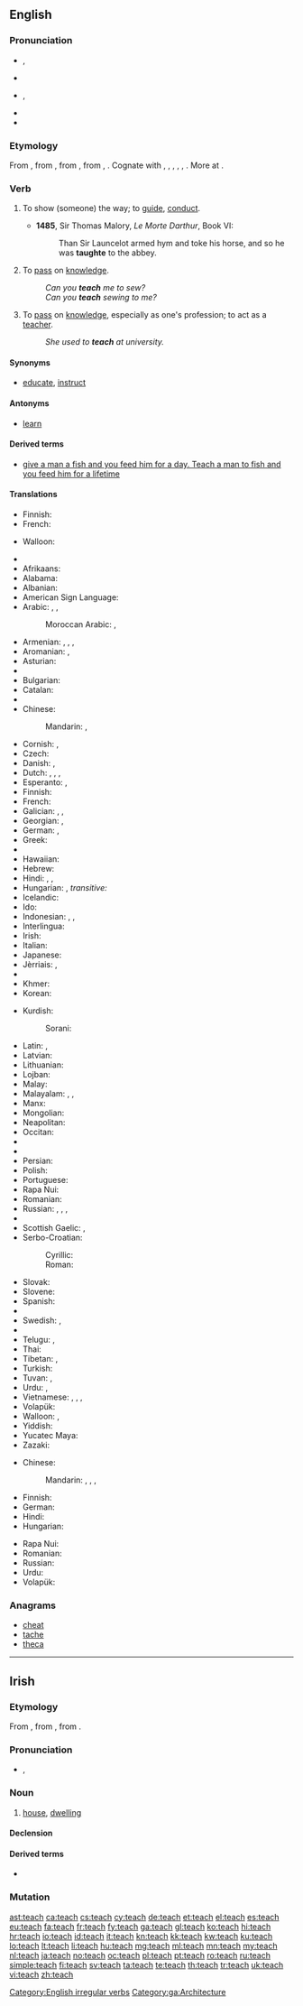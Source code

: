 {{also|Teach}}
==English==

===Pronunciation===
* {{a|UK}} {{IPA|/tiːtʃ/}}, {{X-SAMPA|/ti:tS/}}
* {{rhymes|iːtʃ}}
* {{a|US}} {{IPA|/titʃ/}}, {{X-SAMPA|/titS/}}
* {{rhymes|itʃ}}
* {{audio|en-us-teach.ogg|Audio (US)}}

===Etymology===
From {{etyl|enm|en}} {{term|techen|lang=enm}}, from {{etyl|ang|en}} {{term|tæcan|tǣċan|to show, declare, demonstrate; teach, instruct, train; assign, prescribe, direct; warn; persuade|lang=ang}}, from {{etyl|gem-pro|en}} {{recons|taikijaną||to show|lang=gem-pro}}, from {{etyl|ine-pro|en}} {{recons|deyǵe-|lang=ine-pro}}, {{recons|deyḱe-||to show, point out, declare, tell|lang=ine-pro}}. Cognate with {{etyl|sco|-}} {{term|tech|lang=sco}}, {{term|teich||to teach|lang=sco}}, {{etyl|de|-}} {{term|zeigen||to show, point out|lang=de}}, {{etyl|got|-}} {{term|𐌲𐌰𐍄𐌴𐌹𐌷𐌰𐌿||tr=gateihan|to announce, declare, tell|lang=got}}, {{etyl|la|-}} {{term|dico|dīcō|speak, say, tell|lang=la}}, {{etyl|grc|-}} {{term|δείκνυμι||tr=deíknumi|show, point out, explain, teach|lang=grc}}. More at {{l|en|token}}.

===Verb===
{{en-verb|teaches|teaching|taught|taught}}

# {{obsolete|transitive}} To show (someone) the way; to [[guide]], [[conduct]].
#* '''1485''', Sir Thomas Malory, ''Le Morte Darthur'', Book VI:
#*: Than Sir Launcelot armed hym and toke his horse, and so he was '''taughte''' to the abbey.
# {{transitive}} To [[pass]] on [[knowledge]].
#: ''Can you '''teach''' me to sew?''
#: ''Can you '''teach''' sewing to me?''
# {{intransitive}} To [[pass]] on [[knowledge]], especially as one's profession; to act as a [[teacher]].
#: ''She used to '''teach''' at university.''

====Synonyms====
* {{sense|transitive|to pass on knowledge}} [[educate]], [[instruct]]

====Antonyms====
* {{sense|intransitive|to pass on knowledge}} [[learn]]

====Derived terms====
* [[give a man a fish and you feed him for a day. Teach a man to fish and you feed him for a lifetime]]

====Translations====
{{trans-top|obsolete: to show the way}}
* Finnish: {{t+|fi|opettaa}}
* French: {{t+|fr|guider}}
{{trans-mid}}
* Walloon: {{t+|wa|moenner}}
{{trans-bottom}}

{{trans-top|to pass on knowledge}}
* {{trreq|Abkhaz}}
* Afrikaans: {{t-|af|leer}}
* Alabama: {{tø|akz|aabachi}}
* Albanian: {{t-|sq|mëson}}
* American Sign Language: {{tø|ase|FlatO@NearSfhead-FlatO@NearSfhead FlatO@FromSfhead-FlatO@FromSfhead}}
* Arabic: {{t+|ar|علم|tr=3állama|sc=Arab}}, {{t+|ar|درس|tr=dárrasa|sc=Arab}}, {{t-|ar|لقن|tr=láqqana|sc=Arab}}
*: Moroccan Arabic: {{tø|ary|قرّى|tr=qerra|sc=Arab}}, {{tø|ary|علّم|tr=ʻellem|sc=Arab}}
* Armenian: {{t-|hy|սովորեցնել|tr=sovorec’nel}},  {{t-|hy|ուսուցանել|tr=usuc’anel}},  {{t-|hy|դաս տալ|tr=das tal}},  {{t-|hy|վարժեցնել|tr=varžec’nel}}
* Aromanian: {{t-|rup|nvetsu}}, {{t-|rup|anvetsu}}
* Asturian: {{t+|ast|enseñar}}
* {{trreq|Avar}}
* Bulgarian: {{t+|bg|уча|tr=uča}}
* Catalan: {{t+|ca|ensenyar}}
* {{trreq|Chechen}}
* Chinese:
*: Mandarin: {{t-|cmn|教|tr=jiāo|sc=Hani}}, {{t|cmn|教授|tr=jiāoshòu|sc=Hani}}
* Cornish: {{t-|kw|dyski}}, {{t-|kw|dysky}}
* Czech: {{t+|cs|učit}}
* Danish: {{t-|da|undervise}}, {{t+|da|lære}}
* Dutch: {{t+|nl|aanleren}}, {{t+|nl|leren}}, {{t+|nl|onderwijzen}}, {{t+|nl|lesgeven}}
* Esperanto: {{t-|eo|instrui}}, {{t-|eo|lernigi}}
* Finnish: {{t+|fi|opettaa}}
* French: {{t+|fr|enseigner}}
* Galician: {{t+|gl|ensinar}}, {{t-|gl|aprender}}, {{t-|gl|deprender}}
* Georgian: {{t-|ka|სწავლა|tr=sts‘avla}}, {{t-|ka|სწავლება|tr=sts‘avleba}}
* German: {{t+|de|lehren}}, {{t+|de|beibringen}}
* Greek: {{t+|el|διδάσκω|tr=didásko}}
* {{trreq|gu}}
* Hawaiian: {{tø|haw|aʻo}}
* Hebrew: {{t-|he|לימד|tr=liméd}}
* Hindi: {{t-|hi|सिखाना|tr=sikhānā|sc=Deva}}, {{t-|hi|शिक्षा देना|tr=śikṣā denā|sc=Deva}}, {{t-|hi|पढ़ाना|tr=paṛhānā|sc=Deva}}
* Hungarian: {{t+|hu|tanít}}, ''transitive:'' {{t+|hu|megtanít}}
* Icelandic: {{t+|is|kenna}}
* Ido: {{t+|io|instruktar}}
* Indonesian: {{t+|id|ajar}}, {{t+|id|ajar|alt=mengajar}}, {{t+|id|ajar|alt=mengajari}}
* Interlingua: {{t-|ia|inseniar}}
* Irish: {{t-|ga|múin}}
* Italian: {{t+|it|insegnare}}
* Japanese: {{t+|ja|教える|tr=[[おしえる]], oshieru|sc=Jpan}}
* Jèrriais: {{tø|roa-jer|apprendre}}, {{tø|roa-jer|ensîngni}}
* {{trreq|kn}}
* Khmer: {{t+|km|បង្រៀន|tr=bong-rīən|sc=Khmr}}
* Korean: {{t+|ko|가르치다|tr=gareuchida|sc=Hang}}
{{trans-mid}}
* Kurdish:
*: Sorani: {{t-|ku|وتنه‌وه‌|tr=witnewe|sc=ku-Arab}}
* Latin: {{t-|la|docere}}, {{t+|la|instruo}}
* Latvian: {{t+|lv|mācīt}}
* Lithuanian: {{t+|lt|mokyti}}
* Lojban: {{t+|jbo|ctuca}}
* Malay: {{t-|ms|mengajar}}
* Malayalam: {{t+|ml|പഠിപ്പിക്കുക}}, {{t-|ml|അഭ്യസിപ്പിക്കുക}}, {{t-|ml|ശിക്ഷണം നല്‍കുക}}
* Manx: {{t-|gv|ynsaghey}}
* Mongolian: {{t+|mn|заах|tr=zaah|sc=Cyrl}}
* Neapolitan: {{tø|nap|'mparà}}
* Occitan: {{t+|oc|ensenhar}}
* {{trreq|or}}
* {{trreq|Ossetian}}
* Persian: {{t+|fa|یاد دادن|tr=yâd dâdan|sc=fa-Arab}} {{t-|fa|درس دادن|tr=dars dâdan|sc=fa-Arab}}
* Polish: {{t+|pl|uczyć}}
* Portuguese: {{t+|pt|ensinar}}
* Rapa Nui: {{tø|rap|haka'ite}}
* Romanian: {{t+|ro|învăța}}
* Russian: {{t+|ru|преподавать|tr=prepodavát’}} {{impf}}, {{t+|ru|учить|tr=učít’}} {{impf}}, {{t+|ru|научить|tr=naučít’}} {{pf.}}, {{t+|ru|обучать|tr=obučát’}} {{impf}}
* {{trreq|sa}}
* Scottish Gaelic: {{t-|gd|teagaisg}}, {{t-|gd|foghlaim}}
* Serbo-Croatian:
*: Cyrillic: {{t-|sh|учити}}
*: Roman: {{t-|sh|učiti}}
* Slovak: {{t-|sk|učiť}}
* Slovene: {{t+|sl|učiti}}
* Spanish: {{t+|es|enseñar}}
* {{trreq|sw}}
* Swedish: {{t+|sv|lära}}, {{t+|sv|lära ut}}
* {{trreq|ta}}
* Telugu: {{t+|te|బోధించు|tr=bOdhiMchu}}, {{t+|te|నేర్పు|tr=naerpu}}
* Thai: {{t-|th|สอน|tr=sŏn|sc=Thai}}
* Tibetan: {{t|bo|སློབ་པ|tr=slob pa|sc=Tibt}}, {{t|bo|སློབ་ཁྲིད་བྱེད་པ|tr=slob khrid byed pa|sc=Tibt}}
* Turkish: {{t+|tr|öğretmek}}
* Tuvan: {{tø|tyv|өөредир|tr=ööredir}}, {{tø|tyv|өөредип каар|tr=ööredip kaar}}
* Urdu: {{t-|ur|سکھانا|tr=sikhānā|sc=ur-Arab}}, {{t-|ur|پڑھانا|tr=paṛhānā|sc=ur-Arab}}
* Vietnamese: {{t+|vi|dạy}}, {{t-|vi|dạy học}}, {{t+|vi|dạy bảo}}, {{t+|vi|dạy dỗ}}
* Volapük: {{t+|vo|tidön}}
* Walloon: {{t+|wa|acsegnî}}, {{t-|wa|scoler}}
* Yiddish: {{t-|yi|לערנען|tr=lernen}}
* Yucatec Maya: {{tø|yua|ka’ans}}
* Zazaki: {{tø|zza|cı musnaene}}
{{trans-bottom}}

{{trans-top|to pass on one's knowledge as one's profession}}
* Chinese:
*: Mandarin: {{t-|cmn|教學|sc=Hani}}, {{t-|cmn|教学|tr=jiāoxué|sc=Hani}}, {{t-|cmn|講課|sc=Hani}}, {{t-|cmn|讲课|tr=jiǎngkè|sc=Hani}}
* Finnish: {{t+|fi|opettaa}}
* German: {{t+|de|unterrichten}}
* Hindi: {{t-|hi|पढ़ाना|tr=paṛhānā|sc=Deva}}
* Hungarian: {{t|hu|tanít}}
{{trans-mid}}
* Rapa Nui: {{tø|rap|haka'ite}}
* Romanian: {{t-|ro|instrui}}
* Russian: {{t+|ru|преподавать|tr=prepodavát’|sc=Cyrl}}
* Urdu: {{t-|ur|پڑھانا|tr=paṛhānā|sc=ur-Arab}}
* Volapük: {{t+|vo|tidön}}
{{trans-bottom}}

===Anagrams===
* [[cheat#English|cheat]]
* [[tache#English|tache]]
* [[theca#English|theca]]

[[Category:English irregular verbs]]

----

==Irish==

===Etymology===
From {{etyl|sga|ga}} {{term|tech|lang=sga}}, from {{etyl|cel-pro|ga}} {{recons|tegos|lang=cel-pro}}, from {{etyl|ine-pro|ga}} {{recons|tegos||cover, roof|lang=ine-pro}}.

===Pronunciation===
* {{IPA|[tʲax]|lang=ga}}, {{X-SAMPA|[t'ax]|lang=ga}}

===Noun===
{{ga-noun|g=m|tí|tithe}}

# [[house]], [[dwelling]]

====Declension====
{{ga-decl-m-irreg|t|each|í|ithe|ithe}}

====Derived terms====
* {{l|ga|teach solais|gloss=lighthouse}}

===Mutation===
{{ga mut cons|t|each}}

[[Category:ga:Architecture]]

[[ast:teach]]
[[ca:teach]]
[[cs:teach]]
[[cy:teach]]
[[de:teach]]
[[et:teach]]
[[el:teach]]
[[es:teach]]
[[eu:teach]]
[[fa:teach]]
[[fr:teach]]
[[fy:teach]]
[[ga:teach]]
[[gl:teach]]
[[ko:teach]]
[[hi:teach]]
[[hr:teach]]
[[io:teach]]
[[id:teach]]
[[it:teach]]
[[kn:teach]]
[[kk:teach]]
[[kw:teach]]
[[ku:teach]]
[[lo:teach]]
[[lt:teach]]
[[li:teach]]
[[hu:teach]]
[[mg:teach]]
[[ml:teach]]
[[mn:teach]]
[[my:teach]]
[[nl:teach]]
[[ja:teach]]
[[no:teach]]
[[oc:teach]]
[[pl:teach]]
[[pt:teach]]
[[ro:teach]]
[[ru:teach]]
[[simple:teach]]
[[fi:teach]]
[[sv:teach]]
[[ta:teach]]
[[te:teach]]
[[th:teach]]
[[tr:teach]]
[[uk:teach]]
[[vi:teach]]
[[zh:teach]]